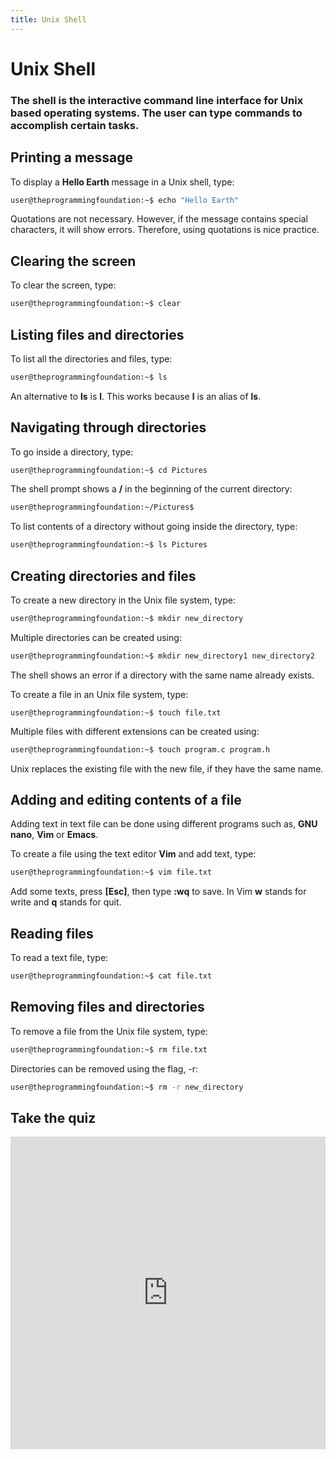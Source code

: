 ```yaml
---
title: Unix Shell
---
```


# Unix Shell

### The shell is the interactive command line interface for Unix based operating systems. The user can type commands to accomplish certain tasks.

## Printing a message
To display a **Hello Earth** message in a Unix shell, type:

```sh
user@theprogrammingfoundation:~$ echo "Hello Earth"
```

<Note>Quotations are not necessary. However, if the message contains special characters, it will show errors. Therefore, using quotations is nice practice.</Note>

## Clearing the screen
To clear the screen, type:

```sh
user@theprogrammingfoundation:~$ clear
```

## Listing files and directories
To list all the directories and files, type:

```sh
user@theprogrammingfoundation:~$ ls
```

<Note>An alternative to <b>ls</b> is <b>l</b>. This works because <b>l</b> is an alias of <b>ls</b>.</Note>

## Navigating through directories
To go inside a directory, type:

```sh
user@theprogrammingfoundation:~$ cd Pictures
```

The shell prompt shows a **/** in the beginning of the current directory:
```sh
user@theprogrammingfoundation:~/Pictures$
```

To list contents of a directory without going inside the directory, type:
```sh
user@theprogrammingfoundation:~$ ls Pictures
```

## Creating directories and files
To create a new directory in the Unix file system, type:

```sh
user@theprogrammingfoundation:~$ mkdir new_directory
```

Multiple directories can be created using:
```sh
user@theprogrammingfoundation:~$ mkdir new_directory1 new_directory2
```

<Note>The shell shows an error if a directory with the same name already exists.</Note>

To create a file in an Unix file system, type:
```
user@theprogrammingfoundation:~$ touch file.txt
```

Multiple files with different extensions can be created using:
```sh
user@theprogrammingfoundation:~$ touch program.c program.h
```

<Note>Unix replaces the existing file with the new file, if they have the same name.</Note>

## Adding and editing contents of a file
Adding text in text file can be done using different programs such as, **GNU nano**, **Vim** or **Emacs**.

To create a file using the text editor **Vim** and add text, type:
```sh
user@theprogrammingfoundation:~$ vim file.txt
```

Add some texts, press **[Esc]**, then type **:wq** to save.
<Note>In Vim <b>w</b> stands for write and <b>q</b> stands for quit.</Note>

## Reading files
To read a text file, type:

```sh
user@theprogrammingfoundation:~$ cat file.txt
```

## Removing files and directories
To remove a file from the Unix file system, type:

```sh
user@theprogrammingfoundation:~$ rm file.txt
```

Directories can be removed using the flag, -r:
```sh
user@theprogrammingfoundation:~$ rm -r new_directory
```

## Take the quiz
<iframe src="https://docs.google.com/forms/d/e/1FAIpQLSdSmnnWMbfjDoSbxCYCigXAFIdYN9Puc2d7mSGwDmsAr3VIoA/viewform?embedded=true" width="100%" height="500" frameborder="0" marginheight="0" marginwidth="0">Loading…</iframe>

